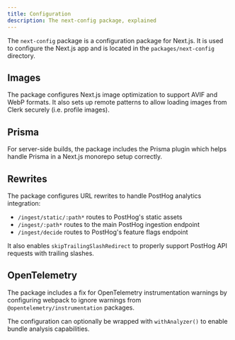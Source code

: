 ```yaml
---
title: Configuration
description: The next-config package, explained
---
```


The `next-config` package is a configuration package for Next.js. It is used to configure the Next.js app and is located in the `packages/next-config` directory.

## Images

The package configures Next.js image optimization to support AVIF and WebP formats. It also sets up remote patterns to allow loading images from Clerk securely (i.e. profile images).

## Prisma

For server-side builds, the package includes the Prisma plugin which helps handle Prisma in a Next.js monorepo setup correctly.

## Rewrites

The package configures URL rewrites to handle PostHog analytics integration:

- `/ingest/static/:path*` routes to PostHog's static assets
- `/ingest/:path*` routes to the main PostHog ingestion endpoint
- `/ingest/decide` routes to PostHog's feature flags endpoint

It also enables `skipTrailingSlashRedirect` to properly support PostHog API requests with trailing slashes.

## OpenTelemetry

The package includes a fix for OpenTelemetry instrumentation warnings by configuring webpack to ignore warnings from `@opentelemetry/instrumentation` packages.

The configuration can optionally be wrapped with `withAnalyzer()` to enable bundle analysis capabilities.
